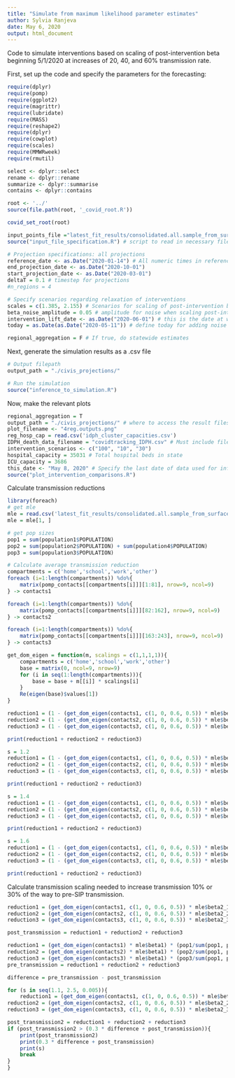 ```yaml
---
title: "Simulate from maximum likelihood parameter estimates"
author: Sylvia Ranjeva
date: May 6, 2020
output: html_document
---
```

Code to simulate interventions based on scaling of post-intervention beta beginning 5/1/2020 at increases of 20, 40, and 60% transmission rate. 

First, set up the code and specify the parameters for the forecasting:
```r
require(dplyr)
require(pomp)
require(ggplot2)
require(magrittr)
require(lubridate)
require(MASS)
require(reshape2)
require(dplyr)
require(cowplot)
require(scales)
require(MMWRweek)
require(rmutil)

select <- dplyr::select
rename <- dplyr::rename
summarize <- dplyr::summarise
contains <- dplyr::contains

root <- '../'
source(file.path(root, '_covid_root.R'))

covid_set_root(root)

input_points_file ="latest_fit_results/consolidated.all.sample_from_surface.csv"
source("input_file_specification.R") # script to read in necessary files

# Projection specifications: all projections
reference_date <- as.Date("2020-01-14") # All numeric times in reference to this date 
end_projection_date <- as.Date("2020-10-01")
start_projection_date <- as.Date("2020-03-01")
deltaT = 0.1 # timestep for projections 
#n_regions = 4 

# Specify scenarios regarding relaxation of interventions 
scales = c(1.385, 2.155) # Scenarios for scaling of post-intervention beta
beta_noise_amplitude = 0.05 # amplitude for noise when scaling post-intervention beta 
intervention_lift_date <- as.Date("2020-06-01") # this is the date at which any relaxation of intervention begins
today = as.Date(as.Date("2020-05-11")) # define today for adding noise to forward post-intervention transmission 

regional_aggregation = F # If true, do statewide estimates

```

Next, generate the simulation results as a .csv file
```r
# Output filepath 
output_path = "./civis_projections/"

# Run the simulation
source("inference_to_simulation.R")

```

Now, make the relevant plots 
```r
regional_aggregation = T
output_path = "./civis_projections/" # where to access the result files 
plot_filename <- "4reg.outputs.png"
reg_hosp_cap = read.csv('idph_cluster_capacities.csv')
IDPH_death_data_filename = "covidtracking_IDPH.csv" # Must include file with IDPH reported new deaths per day
intervention_scenarios <- c("100", "10", "30")
hospital_capacity = 35031 # Total hospital beds in state
ICU_capacity = 3686
this_date <- "May 8, 2020" # Specify the last date of data used for inference
source("plot_intervention_comparisons.R")

```

Calculate transmission reductions
```r
library(foreach)
# get mle
mle = read.csv('latest_fit_results/consolidated.all.sample_from_surface.csv') %>% arrange(desc(loglik))
mle = mle[1, ]

# get pop sizes
pop1 = sum(population1$POPULATION)
pop2 = sum(population2$POPULATION) + sum(population4$POPULATION)
pop3 = sum(population3$POPULATION)

# Calculate average transmission reduction
compartments = c('home','school','work','other')
foreach (i=1:length(compartments)) %do%{
    matrix(pomp_contacts[[compartments[i]]][1:81], nrow=9, ncol=9)
} -> contacts1 

foreach (i=1:length(compartments)) %do%{
    matrix(pomp_contacts[[compartments[i]]][82:162], nrow=9, ncol=9)
} -> contacts2 

foreach (i=1:length(compartments)) %do%{
    matrix(pomp_contacts[[compartments[i]]][163:243], nrow=9, ncol=9)
} -> contacts3

get_dom_eigen = function(m, scalings = c(1,1,1,1)){
    compartments = c('home','school','work','other')
    base = matrix(0, ncol=9, nrow=9)
    for (i in seq(1:length(compartments))){
        base = base + m[[i]] * scalings[i]
    }
    Re(eigen(base)$values[1])
}

reduction1 = (1 - (get_dom_eigen(contacts1, c(1, 0, 0.6, 0.5)) * mle$beta2_1) / (get_dom_eigen(contacts1) * mle$beta1)) * (pop1/sum(pop1, pop2, pop3))
reduction2 = (1 - (get_dom_eigen(contacts2, c(1, 0, 0.6, 0.5)) * mle$beta2_2) / (get_dom_eigen(contacts2) * mle$beta1)) * (pop2/sum(pop1, pop2, pop3))
reduction3 = (1 - (get_dom_eigen(contacts3, c(1, 0, 0.6, 0.5)) * mle$beta2_3) / (get_dom_eigen(contacts3) * mle$beta1)) * (pop3/sum(pop1, pop2, pop3))

print(reduction1 + reduction2 + reduction3)

s = 1.2
reduction1 = (1 - (get_dom_eigen(contacts1, c(1, 0, 0.6, 0.5)) * mle$beta2_1) / (get_dom_eigen(contacts1) * mle$beta1) * s) * (pop1/sum(pop1, pop2, pop3))
reduction2 = (1 - (get_dom_eigen(contacts2, c(1, 0, 0.6, 0.5)) * mle$beta2_2) / (get_dom_eigen(contacts2) * mle$beta1) * s) * (pop2/sum(pop1, pop2, pop3))
reduction3 = (1 - (get_dom_eigen(contacts3, c(1, 0, 0.6, 0.5)) * mle$beta2_3) / (get_dom_eigen(contacts3) * mle$beta1) * s) * (pop3/sum(pop1, pop2, pop3))

print(reduction1 + reduction2 + reduction3)

s = 1.4
reduction1 = (1 - (get_dom_eigen(contacts1, c(1, 0, 0.6, 0.5)) * mle$beta2_1) / (get_dom_eigen(contacts1) * mle$beta1) * s) * (pop1/sum(pop1, pop2, pop3))
reduction2 = (1 - (get_dom_eigen(contacts2, c(1, 0, 0.6, 0.5)) * mle$beta2_2) / (get_dom_eigen(contacts2) * mle$beta1) * s) * (pop2/sum(pop1, pop2, pop3))
reduction3 = (1 - (get_dom_eigen(contacts3, c(1, 0, 0.6, 0.5)) * mle$beta2_3) / (get_dom_eigen(contacts3) * mle$beta1) * s) * (pop3/sum(pop1, pop2, pop3))

print(reduction1 + reduction2 + reduction3)

s = 1.6
reduction1 = (1 - (get_dom_eigen(contacts1, c(1, 0, 0.6, 0.5)) * mle$beta2_1) / (get_dom_eigen(contacts1) * mle$beta1) * s) * (pop1/sum(pop1, pop2, pop3))
reduction2 = (1 - (get_dom_eigen(contacts2, c(1, 0, 0.6, 0.5)) * mle$beta2_2) / (get_dom_eigen(contacts2) * mle$beta1) * s) * (pop2/sum(pop1, pop2, pop3))
reduction3 = (1 - (get_dom_eigen(contacts3, c(1, 0, 0.6, 0.5)) * mle$beta2_3) / (get_dom_eigen(contacts3) * mle$beta1) * s) * (pop3/sum(pop1, pop2, pop3))

print(reduction1 + reduction2 + reduction3)
```


Calculate transmission scaling needed to increase transmission 10% or 30% of the way to pre-SIP transmission.
```r

reduction1 = (get_dom_eigen(contacts1, c(1, 0, 0.6, 0.5)) * mle$beta2_1) * (pop1/sum(pop1, pop2, pop3))
reduction2 = (get_dom_eigen(contacts2, c(1, 0, 0.6, 0.5)) * mle$beta2_2) * (pop2/sum(pop1, pop2, pop3))
reduction3 = (get_dom_eigen(contacts3, c(1, 0, 0.6, 0.5)) * mle$beta2_3) * (pop3/sum(pop1, pop2, pop3))

post_transmission = reduction1 + reduction2 + reduction3

reduction1 = (get_dom_eigen(contacts1) * mle$beta1) * (pop1/sum(pop1, pop2, pop3))
reduction2 = (get_dom_eigen(contacts2) * mle$beta1) * (pop2/sum(pop1, pop2, pop3))
reduction3 = (get_dom_eigen(contacts3) * mle$beta1) * (pop3/sum(pop1, pop2, pop3))
pre_transmission = reduction1 + reduction2 + reduction3

difference = pre_transmission - post_transmission

for (s in seq(1.1, 2.5, 0.005)){
    reduction1 = (get_dom_eigen(contacts1, c(1, 0, 0.6, 0.5)) * mle$beta2_1 * s) * (pop1/sum(pop1, pop2, pop3))
reduction2 = (get_dom_eigen(contacts2, c(1, 0, 0.6, 0.5)) * mle$beta2_2 * s) * (pop2/sum(pop1, pop2, pop3))
reduction3 = (get_dom_eigen(contacts3, c(1, 0, 0.6, 0.5)) * mle$beta2_3 * s) * (pop3/sum(pop1, pop2, pop3))

post_transmission2 = reduction1 + reduction2 + reduction3
if (post_transmission2 > (0.3 * difference + post_transmission)){
    print(post_transmission2)
    print(0.3 * difference + post_transmission)
    print(s)
    break
}
}


```

